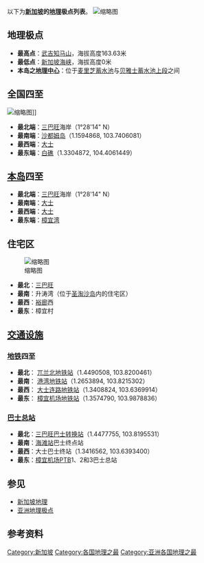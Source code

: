 {{Unreferenced|time=2021-03-04T05:55:23+00:00}}
{{Merge to|新加坡之最|time=2021-03-04T02:58:14+00:00}}
以下为'''[[新加坡|新加坡]]的[[新加坡地理|地理]]极点列表'''。
[[File:Bukit_Timah.jpg|缩略图]]
== 地理极点 ==

* '''最高点'''：[[武吉知马|武吉知马山]]，海拔高度163.63米
* '''最低点'''：[[新加坡海峡|新加坡海峡]]，海拔高度0米
* '''本岛之[[地理中心|地理中心]]'''：位于[[麦里芝蓄水池|麦里芝蓄水池]]与[[贝雅士蓄水池上段|贝雅士蓄水池上段]]之间

== 全国四至 ==
[[File:Pedra_Branca_and_Horsburgh_Lighthouse.jpg|缩略图]]]]
* '''最北端'''：[[三巴旺|三巴旺]]海岸（1°28'14" N）{{coord|1|28|14|N|103|49|2|E|type:landmark_region:SG}}
* '''最南端'''：[[沙都姆岛|沙都姆岛]]（1.1594868, 103.7406081）
* '''最西端'''：[[大士_(新加坡)|大士]]
* '''最东端'''：[[白礁|白礁]]（1.3304872, 104.4061449）

== [[新加坡岛|本岛]]四至 ==

* '''最北端'''：[[三巴旺|三巴旺]]海岸（1°28'14" N）{{coord|1|28|14|N|103|49|2|E|type:landmark_region:SG}}
* '''最南端'''：[[大士_(新加坡)|大士]]
* '''最西端'''：[[大士_(新加坡)|大士]]
* '''最东端'''：[[樟宜灣|樟宜湾]]

== 住宅区 ==
[[File:The_Oceanfront@Sentosa_Cove,_Sentosa,_Singapore,_on_a_hazy_evening_-_20140921-02.JPG|缩略图]]
* '''最北'''：[[三巴旺|三巴旺]]
* '''最南'''：升涛湾（位于[[圣淘沙|圣淘沙岛]]内的住宅区）
* '''最西'''：[[裕廊|裕廊]]西
* '''最东'''：樟宜村

== [[新加坡交通|交通设施]] ==

=== [[新加坡地鐵|地铁]]四至 ===

* '''最北'''：{{SMRT code|TE|1}} [[兀兰北地铁站|兀兰北地铁站]]（1.4490508, 103.8200461）
* '''最南'''：{{SMRT code 2I/C|NE|1|CC|29}} [[港灣地鐵站|港湾地铁站]]（1.2653894, 103.8215302）
* '''最西'''：{{SMRT code|EW|33}} [[大士連路地鐵站|大士连路地铁站]]（1.3408824, 103.6369914）
* '''最东'''：{{SMRT code|CG|2}} [[樟宜机场地铁站|樟宜机场地铁站]]（1.3574790, 103.9878836）

=== [[新加坡巴士服务|巴士总站]] ===

* '''最北'''：[[三巴旺巴士转换站|三巴旺巴士转换站]]（1.4477755, 103.8195531）
* '''最南'''：[[圣淘沙捷运|海滩站]]巴士终点站
* '''最西'''：大士巴士终站（1.3416562, 103.6393400）
* '''最东'''：[[新加坡樟宜机场|樟宜机场]]PTB1、2和3巴士总站

== 参见 ==

* [[新加坡地理|新加坡地理]]
* [[亚洲地理极点|亚洲地理极点]]
{{新加坡主题}}

== 参考资料 ==
[[Category:新加坡|Category:新加坡]]
[[Category:各国地理之最|Category:各国地理之最]]
[[Category:亚洲各国地理之最|Category:亚洲各国地理之最]]